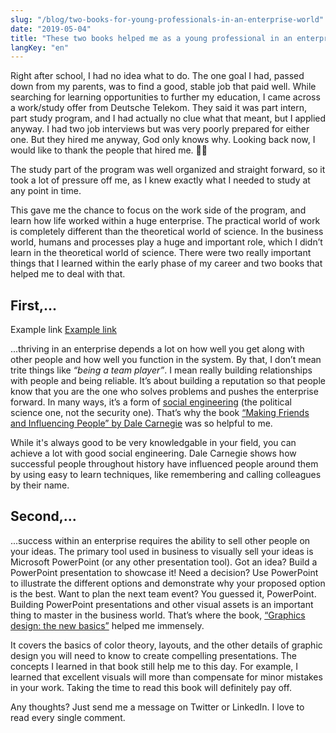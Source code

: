 ```yaml
---
slug: "/blog/two-books-for-young-professionals-in-an-enterprise-world"
date: "2019-05-04"
title: "These two books helped me as a young professional in an enterprise world"
langKey: "en"
---
```


Right after school, I had no idea what to do. The one goal I had, passed down from my parents, was to find a good, stable job that paid well. While searching for learning opportunities to further my education, I came across a work/study offer from Deutsche Telekom. They said it was part intern, part study program, and I had actually no clue what that meant, but I applied anyway. I had two job interviews but was very poorly prepared for either one. But they hired me anyway, God only knows why. Looking back now, I would like to thank the people that hired me. 🙏🏻

The study part of the program was well organized and straight forward, so it took a lot of pressure off me, as I knew exactly what I needed to study at any point in time.

This gave me the chance to focus on the work side of the program, and learn how life worked within a huge enterprise. The practical world of work is completely different than the theoretical world of science. In the business world, humans and processes play a huge and important role, which I didn’t learn in the theoretical world of science. There were two really important things that I learned within the early phase of my career and two books that helped me to deal with that.

## First,...

<ExternalLink href="https://someexample.com">Example link</ExternalLink>
<a href="https://someexample.com">Example link</a>

...thriving in an enterprise depends a lot on how well you get along with other people and how well you function in the system. By that, I don’t mean trite things like _“being a team player”_. I mean really building relationships with people and being reliable. It’s about building a reputation so that people know that you are the one who solves problems and pushes the enterprise forward. In many ways, it’s a form of [social engineering](<https://en.wikipedia.org/wiki/Social_engineering_(political_science)>) (the political science one, not the security one). That’s why the book [“Making Friends and Influencing People” by Dale Carnegie](https://amzn.to/2MKXaOe) was so helpful to me.

While it's always good to be very knowledgable in your field, you can achieve a lot with good social engineering. Dale Carnegie shows how successful people throughout history have influenced people around them by using easy to learn techniques, like remembering and calling colleagues by their name.

## Second,...

...success within an enterprise requires the ability to sell other people on your ideas. The primary tool used in business to visually sell your ideas is Microsoft PowerPoint (or any other presentation tool). Got an idea? Build a PowerPoint presentation to showcase it! Need a decision? Use PowerPoint to illustrate the different options and demonstrate why your proposed option is the best. Want to plan the next team event? You guessed it, PowerPoint. Building PowerPoint presentations and other visual assets is an important thing to master in the business world. That’s where the book, [“Graphics design: the new basics”](https://amzn.to/3cLBGv7) helped me immensely.

It covers the basics of color theory, layouts, and the other details of graphic design you will need to know to create compelling presentations. The concepts I learned in that book still help me to this day. For example, I learned that excellent visuals will more than compensate for minor mistakes in your work. Taking the time to read this book will definitely pay off.

Any thoughts? Just send me a message on Twitter or LinkedIn. I love to read every single comment.
